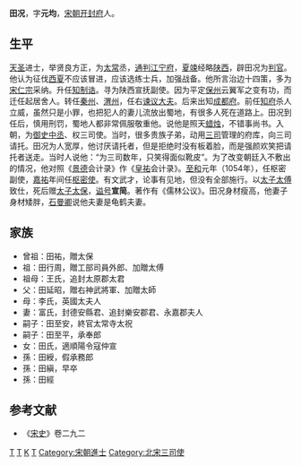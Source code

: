 '''田况'''{{BD|1005年||1063年||}}，字'''元均'''，[[宋朝|宋朝]][[开封府|开封府]]人。

==生平==
[[天圣|天圣]]进士，举贤良方正，为[[太常|太常]]丞，[[通判|通判]][[江宁府|江宁府]]，[[夏竦|夏竦]]经略[[陕西|陕西]]，辟田况为[[判官|判官]]。他认为征伐[[西夏|西夏]]不应该冒进，应该选练士兵，加强战备。他所言治边十四策，多为[[宋仁宗|宋仁宗]]采纳。升任[[知制诰|知制诰]]。寻为陕西宣抚副使。因为平定[[保州|保州]]云翼军之变有功，而迁任起居舍人。转任[[秦州|秦州]]、[[渭州|渭州]]，任右[[谏议大夫|谏议大夫]]。后来出知[[成都府|成都府]]。前任[[知府|知府]]杀人立威，虽然只是小罪，也把犯人的妻儿流放出蜀地，有很多人死在道路上。田况到任后，慎用刑罚，蜀地人都非常佩服敬重他。说他是照天[[蜡烛|蜡烛]]，不错事尚书。入朝，为[[御史中丞|御史中丞]]、权三司使。当时，很多贵族子弟，动用[[三司|三司]]管理的府库，向三司请托。田况为人宽厚，他讨厌请托者，但是拒绝时没有板着脸，而是强颜欢笑把请托者送走。当时人说他：“为三司数年，只笑得面似靴皮”。为了改变朝廷入不敷出的情况，他对照《[[景德|景德]]会计录》作《[[皇祐|皇祐]]会计录》。[[至和|至和]]元年（1054年），任枢密副使，[[嘉祐|嘉祐]]年间任[[枢密使|枢密使]]。有文武才，论事有见地，但没有全部施行。以[[太子太傅|太子太傅]]致仕，死后赠[[太子太保|太子太保]]，[[谥号|谥号]]'''宣简'''。著作有《儒林公议》。田况身材瘦高，他妻子身材矮胖，[[石曼卿|石曼卿]]说他夫妻是龟鹤夫妻。

==家族==
*曾祖：田祐，贈太保
*祖：田行周，贈工部司員外郎、加贈太傅
*祖母：王氏，追封太原郡太君
*父：田延昭，贈右神武將軍、加贈太師
*母：李氏，英國太夫人
*妻：富氏，封德安縣君、追封樂安郡君、永嘉郡夫人
*嗣子：田至安，終官太常寺太祝
*嗣子：田至平，承奉郎
*女：田氏，適順陽令寇仲宣
*孫：田綬，假承務郎
*孫：田縝，早卒
*孫：田經

==参考文献==
* 《[[宋史|宋史]]》卷二九二
[[Category:北宋中央官员|T]]
[[Category:北宋地方官员|T]]
[[Category:田姓|K]]
[[Category:开封人|T]]
[[Category:宋朝進士|Category:宋朝進士]]
[[Category:北宋三司使|Category:北宋三司使]]
